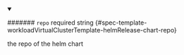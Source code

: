 
<details className="config-field" data-expandable="false" open>
<summary>

####### `repo` <span className="config-field-required" data-required="false">required</span> <span className="config-field-type">string</span> <span className="config-field-default"></span> <span className="config-field-enum"></span> {#spec-template-workloadVirtualClusterTemplate-helmRelease-chart-repo}

the repo of the helm chart

</summary>



</details>
